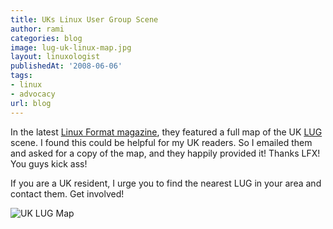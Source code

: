 ```yaml
---
title: UKs Linux User Group Scene
author: rami
categories: blog
image: lug-uk-linux-map.jpg
layout: linuxologist
publishedAt: '2008-06-06'
tags:
- linux
- advocacy
url: blog
---
```


In the latest [Linux Format magazine](http://www.linuxformat.co.uk/), they featured a full map of the UK [LUG](http://en.wikipedia.org/wiki/Linux_User_Group) scene. I found this could be helpful for my UK readers. So I emailed them and asked for a copy of the map, and they happily provided it! Thanks LFX! You guys kick ass!

If you are a UK resident, I urge you to find the nearest LUG in your area and contact them. Get involved! 

![UK LUG Map](/assets/images/content/blog/lug-uk-linux-map.jpg)

